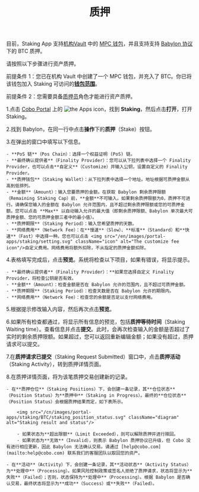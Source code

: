 ﻿---
title: "质押"
sidebarTitle: "质押"
---
<Info>目前，Staking App 支持[机构Vault](/cn/portal/mpc-wallets/ocw/create-mpc-vault) 中的 [MPC 钱包](/cn/portal/mpc-wallets/introduction)，并且支持支持 [Babylon 协议](https://babylonlabs.io/)下的 BTC 质押。</Info>

请按照以下步骤进行资产质押。

<Note>前提条件 1：您已在机构 Vault 中创建了一个 MPC 钱包，并充入了 BTC。你已将该钱包加入 Staking 可访问的[**钱包范围**](/cn/portal/portal-apps/app-settings)。</Note>

<Note>前提条件 2：您需要具备[质押员](/cn/portal/organization/roles-and-permissions)角色才能进行资产质押。</Note>

1.点击 [Cobo Portal](https://portal.cobo.com/login) 上的 <img src="/en/images/common/icon_apps.svg" className="icon" alt="the Apps icon"/>，找到 **Staking**，然后点击**打开**，打开 Staking。

2.找到 Babylon，在同一行中点击**操作**下的**质押**（Stake）按钮。

3.在弹出的窗口中填写以下信息。

    - **PoS 链**（Pos Chain）：选择一个权益证明 (PoS) 链。
    - **最终确认提供者**（Finality Provider）：您可以从下拉列表中选择一个 Finality Provider，也可以点击**自定义**（Customize）并输入公钥，设置自定义的 Finality Provider。
    - **质押钱包**（Staking Wallet）：从下拉列表中选择一个地址。地址根据可质押金额从高到低排列。
    - **金额**（Amount）：输入您要质押的金额。在获取 Babylon 剩余质押限额（Remaining Staking Cap）前，**金额**不可输入。如果剩余质押限额为0，质押不可进行。请确保您输入的金额在 Babylon 允许范围内，且不超过剩余质押限额或您的可质押金额。您可以点击 **Max** 以自动输入允许的最大值（即剩余质押限额、Babylon 单次最大可质押金额、您的可质押金额三者中的最小值）。
    - **质押期限**（Staking Period）：输入您希望质押的天数。
    - **网络费用**（Network Fee）：在**慢速**（Slow）、**标准**（Standard）和**快速**（Fast）中选择一种。您也可以点击 <img src="/en/images/portal-apps/staking/setting.svg" className="icon" alt="The customize fee icon"/>自定义费用。网络费用将额外扣除，不从指定的质押金额扣除。

4.表格填写完成后，点击**预览**。系统将检查以下项目，如果有错误，将显示提示。

    - **最终确认提供者**（Finality Provider）：**如果您选择自定义 Finality Provider，将检查公钥是否有效。
    - **金额**（Amount）：检查金额是否在 Babylon 允许的范围内，且不超过可质押金额。
    - **质押期限**（Staking Period）：检查天数是否在 Babylon 允许的期限内。
    - **网络费用**（Network Fee）：检查您的余额是否足以支付网络费用。

5.根据提示修改输入内容，然后再次点击**预览**。 

6.如果所有检查都通过，将显示所有信息的预览，包括**质押等待时间**（Staking Waiting time）。查看信息并点击**提交**。此时，会再次检查输入的金额是否超过了实时的剩余质押限额。如果超过，您可以返回重新编辑金额；如果没有超过，质押请求可以提交。

7.在**质押请求已提交**（Staking Request Submitted）窗口中，点击**质押活动**（Staking Activity），转到质押详情页面。

8.在质押详情页面，将为该笔质押交易创建新的记录。

    - 在**质押仓位**（Staking Positions）下，会创建一条记录，其**仓位状态**（Position Status）为**质押中**（Staking in Progress）。最终的**仓位状态**（Position Status）会根据质押结果而定，如下表所示。
        
        <img src="/cn/images/portal-apps/staking/BTC/staking_position_status.svg" className="diagram" alt="Staking result and status"/>

        - 如果状态为**超出限额**（Limit Exceeded），则可以解除质押并进行赎回。
        - 如果状态为**无效**（Invalid），则表示 Babylon 质押协议已升级，但 Cobo 没有进行相应更新，因此 Babylon 无法确认交易。请通过 [help@cobo.com](mailto:help@cobo.com) 联系我们的客服团队以取回您的资产。

    - 在**活动**（Activity）下，会创建一条记录，其**活动状态**（Activity Status）为**处理中**（Processing）。如果风险控制政策或签名人拒绝了质押请求，状态将显示为**失败**（Failed）；否则，状态保持为**处理中**（Processing）。根据 Babylon 是否确认交易，最终状态将显示为**成功**（Success）或**失败**（Failed）。
